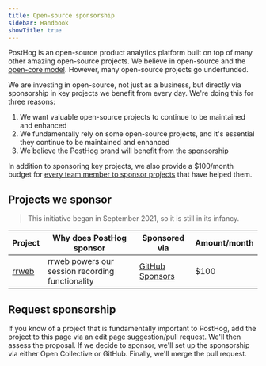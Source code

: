 ```yaml
---
title: Open-source sponsorship
sidebar: Handbook
showTitle: true
---
```


PostHog is an open-source product analytics platform built on top of many other amazing open-source projects. We believe in open-source and the [open-core model](https://en.wikipedia.org/wiki/Open-core_model). However, many open-source projects go underfunded.

We are investing in open-source, not just as a business, but directly via sponsorship in key projects we benefit from every day. We're doing this for three reasons:

1. We want valuable open-source projects to continue to be maintained and enhanced
2. We fundamentally rely on some open-source projects, and it's essential they continue to be maintained and enhanced
3. We believe the PostHog brand will benefit from the sponsorship

In addition to sponsoring key projects, we also provide a $100/month budget for [every team member to sponsor projects](/handbook/people/spending-money#open-source-sponsorship-for-individuals) that have helped them.

## Projects we sponsor

> This initiative began in September 2021, so it is still in its infancy.

| Project           |  Why does PostHog sponsor                                | Sponsored via                           | Amount/month           |
| ----------------- | -------------------------------------------------------- | --------------------------------------- | ---------------------- |
| [rrweb]           | rrweb powers our session recording functionality         | [GitHub Sponsors][github-sponsors]      | $100                   |

[rrweb]: https://github.com/rrweb-io/rrweb

[github-sponsors]: https://github.com/orgs/PostHog/sponsoring

## Request sponsorship

If you know of a project that is fundamentally important to PostHog, add the project to this page via an edit page suggestion/pull request. We'll then assess the proposal. If we decide to sponsor, we'll set up the sponsorship via either Open Collective or GitHub. Finally, we'll merge the pull request.
